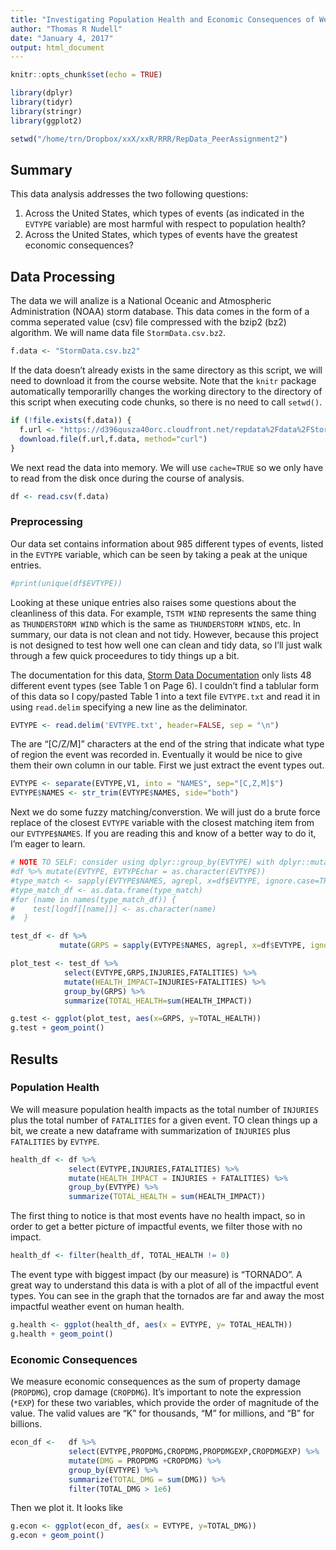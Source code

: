 ```yaml
---
title: "Investigating Population Health and Economic Consequences of Weather Events in the United States"
author: "Thomas R Nudell"
date: "January 4, 2017"
output: html_document
---
```


```r
knitr::opts_chunk$set(echo = TRUE)
```
```r
library(dplyr)
library(tidyr)
library(stringr)
library(ggplot2)
```

```r
setwd("/home/trn/Dropbox/xxX/xxR/RRR/RepData_PeerAssignment2")
```


## Summary

This data analysis addresses the two following questions:

1. Across the United States, which types of events (as indicated in the `EVTYPE` variable) are most harmful with respect to population health?
2. Across the United States, which types of events have the greatest economic consequences?

[//]: # (Summary of analysis)

## Data Processing
[//]: # (Describe how data is loaded into R and processed for analysis, starting from Raw Data)

The data we will analize is a National Oceanic and Atmospheric Administration (NOAA) storm database. This data comes in the form of a comma seperated value (csv) file compressed with the bzip2 (bz2) algorithm.
We will name data file `StormData.csv.bz2`. 
```r
f.data <- "StormData.csv.bz2"
```

If the data doesn't already exists in the same directory as this script, we will need to download it from the course website. Note that the `knitr` package automatically temporarilly changes the working directory to the directory of this script when executing code chunks, so there is no need to call `setwd()`. 

```r
if (!file.exists(f.data)) {
  f.url <- "https://d396qusza40orc.cloudfront.net/repdata%2Fdata%2FStormData.csv.bz2"
  download.file(f.url,f.data, method="curl")
}
```

We next read the data into memory. We will use `cache=TRUE` so we only have to read from the disk once during the course of analysis. 

```r
df <- read.csv(f.data)
```

### Preprocessing
Our data set contains information about 985 different types of events, listed in the `EVTYPE` variable, which can be seen by taking a peak at the unique entries. 
```r
#print(unique(df$EVTYPE))
```

Looking at these unique entries also raises some questions about the cleanliness of this data. For example, `TSTM WIND` represents the same thing as `THUNDERSTORM WIND` which is the same as `THUNDERSTORM WINDS`, etc. In summary, our data is not clean and not tidy. However, because this project is not designed to test how well one can clean and tidy data, so I'll just walk through a few quick proceedures to tidy things up a bit. 

The documentation for this data, [Storm Data Documentation](https://d396qusza40orc.cloudfront.net/repdata%2Fpeer2_doc%2Fpd01016005curr.pdf) only lists 48 different event types (see Table 1 on Page 6). I couldn't find a tablular form of this data so I copy/pasted Table 1 into a text file `EVTYPE.txt` and read it in using `read.delim` specifying a new line as the deliminator. 

```r
EVTYPE <- read.delim('EVTYPE.txt', header=FALSE, sep = "\n")
```
The are "[C/Z/M]" characters at the end of the string that indicate what type of region the event was recorded in. Eventually it would be nice to give them their own column in our table. First we just extract the event types out. 

```r
EVTYPE <- separate(EVTYPE,V1, into = "NAMES", sep="[C,Z,M]$")
EVTYPE$NAMES <- str_trim(EVTYPE$NAMES, side="both")
```

Next we do some fuzzy matching/converstion. We will just do a brute force replace of the closest `EVTYPE` variable with the closest matching item from our `EVTYPE$NAMES`. If you are reading this and know of a better way to do it, I'm eager to learn. 

```r
# NOTE TO SELF: consider using dplyr::group_by(EVTYPE) with dplyr::mutate and agrepl  
#df %>% mutate(EVTYPE, EVTYPEchar = as.character(EVTYPE))
#type_match <- sapply(EVTYPE$NAMES, agrepl, x=df$EVTYPE, ignore.case=TRUE, max.distance = 10)
#type_match_df <- as.data.frame(type_match)
#for (name in names(type_match_df)) {
#    test[logdf[[name]]] <- as.character(name)
#  }
```

```r
test_df <- df %>% 
           mutate(GRPS = sapply(EVTYPE$NAMES, agrepl, x=df$EVTYPE, ignore.case=TRUE, max.distance = 10)) 

```

```r
plot_test <- test_df %>%
            select(EVTYPE,GRPS,INJURIES,FATALITIES) %>%
            mutate(HEALTH_IMPACT=INJURIES+FATALITIES) %>%
            group_by(GRPS) %>%
            summarize(TOTAL_HEALTH=sum(HEALTH_IMPACT))

g.test <- ggplot(plot_test, aes(x=GRPS, y=TOTAL_HEALTH))
g.test + geom_point()
```





## Results 

[//]: # (Main results including 1--3 figures with descriptive captions)

### Population Health
We will measure population health impacts as the total number of `INJURIES` plus the total number of `FATALITIES` for a given event. TO clean things up a bit, we create a new dataframe with summarization of `INJURIES` plus `FATALITIES` by `EVTYPE`.
```r
health_df <- df %>% 
             select(EVTYPE,INJURIES,FATALITIES) %>%
             mutate(HEALTH_IMPACT = INJURIES + FATALITIES) %>%
             group_by(EVTYPE) %>%
             summarize(TOTAL_HEALTH = sum(HEALTH_IMPACT))
```


The first thing to notice is that most events have no health impact, so in order to get a better picture of impactful events, we filter those with no impact. 

```r
health_df <- filter(health_df, TOTAL_HEALTH != 0)
```

The event type with biggest impact (by our measure) is "TORNADO".
A great way to understand this data is with a plot of all of the impactful event types. You can see in the graph that the tornados are far and away the most impactful weather event on human health. 

```r
g.health <- ggplot(health_df, aes(x = EVTYPE, y= TOTAL_HEALTH))
g.health + geom_point()
```

### Economic Consequences 

We measure economic consequences as the sum of property damage (`PROPDMG`), crop damage (`CROPDMG`). It's important to note the expression (`*EXP`) for these two variables, which provide the order of magnitude of the value. The valid values are “K” for thousands, “M” for millions, and “B” for billions.

```r
econ_df <-   df %>% 
             select(EVTYPE,PROPDMG,CROPDMG,PROPDMGEXP,CROPDMGEXP) %>%
             mutate(DMG = PROPDMG +CROPDMG) %>%
             group_by(EVTYPE) %>%
             summarize(TOTAL_DMG = sum(DMG)) %>%
             filter(TOTAL_DMG > 1e6)
```

Then we plot it. It looks like 
```r
g.econ <- ggplot(econ_df, aes(x = EVTYPE, y=TOTAL_DMG))
g.econ + geom_point()
```

